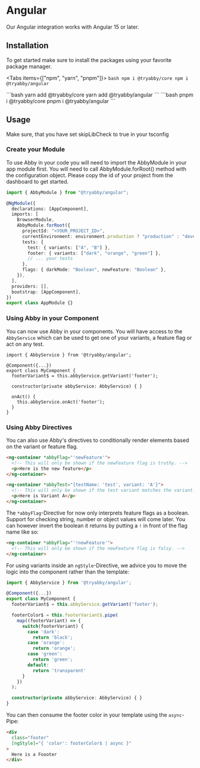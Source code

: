 
# Angular

Our Angular integration works with Angular 15 or later.

## Installation

To get started make sure to install the packages using your favorite package manager.

<Tabs items={["npm", "yarn", "pnpm"]}>
  <Tab>
    ```bash
    npm i @tryabby/core
    npm i @tryabby/angular
    ```
    </Tab>

  <Tab>
    ```bash
    yarn add @tryabby/core
    yarn add @tryabby/angular
    ```
</Tab>
  <Tab>
    ```bash
    pnpm i @tryabby/core
    pnpm i @tryabby/angular 
    ```
    </Tab>
</Tabs>

## Usage

<Callout>Make sure, that you have set skipLibCheck to true in your tsconfig</Callout>

### Create your Module

To use Abby in your code you will need to import the AbbyModule in your app module first. You will need to call AbbyModule.forRoot() method with the configuration object. Please copy the id of your project from the dashboard to get started.

```ts
import { AbbyModule } from "@tryabby/angular";

@NgModule({
  declarations: [AppComponent],
  imports: [
    BrowserModule,
    AbbyModule.forRoot({
      projectId: "<YOUR_PROJECT_ID>",
      currentEnvironment: environment.production ? "production" : "development",
      tests: {
        test: { variants: ["A", "B"] },
        footer: { variants: ["dark", "orange", "green"] },
        // ... your tests
      },
      flags: { darkMode: "Boolean", newFeature: "Boolean" },
    }),
  ],
  providers: [],
  bootstrap: [AppComponent],
})
export class AppModule {}
```

### Using Abby in your Component

You can now use Abby in your components. You will have access to the `AbbyService` which can be used to get one of your variants, a feature flag or act on any test.

```tsx
import { AbbyService } from '@tryabby/angular';

@Component({...})
export class MyComponent {
  footerVariant$ = this.abbyService.getVariant('footer');

  constructor(private abbyService: AbbyService) { }

  onAct() {
    this.abbyService.onAct('footer');
  }
}
```

### Using Abby Directives

You can also use Abby's directives to conditionally render elements based on the variant or feature flag.

```html
<ng-container *abbyFlag="'newFeature'">
  <!-- This will only be shown if the newFeature flag is truthy. -->
  <p>Here is the new feature</p>
</ng-container>

<ng-container *abbyTest="{testName: 'test', variant: 'A'}">
  <!-- This will only be shown if the test variant matches the variant. -->
  <p>Here is Variant A</p>
</ng-container>
```

The `*abbyFlag`-Directive for now only interprets feature flags as a boolean. Support for checking string, number or object values will come later.
You can however invert the boolean it returns by putting a `!` in front of the flag name like so:
```html
<ng-container *abbyFlag="'!newFeature'">
  <!-- This will only be shown if the newFeature flag is falsy. -->
</ng-container>
```

For using variants inside an `ngStyle`-Directive, we advice you to move the logic into the component rather than the template:
```ts
import { AbbyService } from '@tryabby/angular';

@Component({...})
export class MyComponent {
  footerVariant$ = this.abbyService.getVariant('footer');

  footerColor$ = this.footerVariant$.pipe(
    map((footerVariant) => {
      switch(footerVariant) {
        case 'dark':
          return 'black';
        case 'orange': 
          return 'orange';
        case 'green':
          return 'green';
        default:
          return 'transparent'
      }
    })
  );

  constructor(private abbyService: AbbyService) { }
}
```
You can then consume the footer color in your template using the `async`-Pipe:
```html
<div
  class="footer"
  [ngStyle]="{ 'color': footerColor$ | async }"
>
  Here is a Foooter
</div>
```
